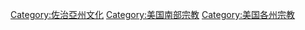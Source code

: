 [[Category:佐治亞州文化|Category:佐治亞州文化]]
[[Category:美国南部宗教|Category:美国南部宗教]]
[[Category:美国各州宗教|Category:美国各州宗教]]